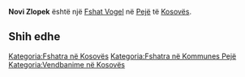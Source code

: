 {{Fshat në Kosovës
 | Emri                = Novi Zlopek
| srp_N_name = Novi Zlopek
| srp_N_FULL_NAME_RO = Novi Zlopek
| srp_N_FULL_NAME_ND_RO = Novi Zlopek
| srp_N_SORT_NAME_RG = NOVIZLOPEK
| srp_N_FULL_NAME_RG = Novi Zlopek
| srp_N_FULL_NAME_ND_RG = Novi Zlopek

 | Emri (Rasa dhanore) = 
 | Figura              = 
 | Shteti              = Kosovo
 | Komuna              = Pejë
 | Kodi postar         = 
 | Sipërfaqja          = 

 | Popullsia           = 

 | Regj. i popullsisë  = 
 | Dend. e popullsisë  = 
 | Faqja zyrtare       = 
 <!--- Koordinatat ----> 
 | Gjerësia            = 42.613611
 | Gjatësia            = 20.342222
 | Lartësia            = 
}}
'''Novi Zlopek''' është një [[Fshat Vogel]] në [[Pejë]] të [[Kosovës]].

<!-- == Gjeografia == -->
<!-- == Historia == -->
<!-- == Demografia == -->
== Shih edhe ==
{{Komuna Pejë}}
{{Kosovo-Administrata-Cung}}

[[Kategoria:Fshatra në Kosovës]]
[[Kategoria:Fshatra në Kommunes Pejë]]
[[Kategoria:Vendbanime në Kosovës]]